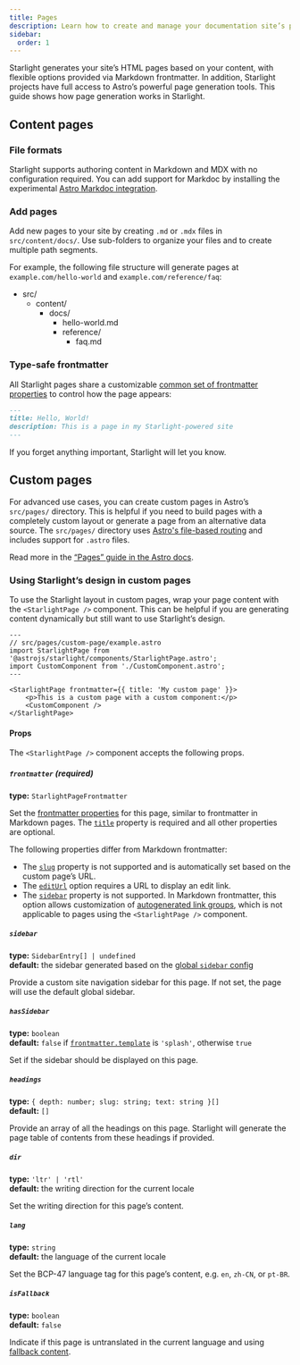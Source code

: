 ```yaml
---
title: Pages
description: Learn how to create and manage your documentation site’s pages with Starlight.
sidebar:
  order: 1
---
```


Starlight generates your site’s HTML pages based on your content, with flexible options provided via Markdown frontmatter.
In addition, Starlight projects have full access to Astro’s powerful page generation tools.
This guide shows how page generation works in Starlight.

## Content pages

### File formats

Starlight supports authoring content in Markdown and MDX with no configuration required.
You can add support for Markdoc by installing the experimental [Astro Markdoc integration](https://docs.astro.build/en/guides/integrations-guide/markdoc/).

### Add pages

Add new pages to your site by creating `.md` or `.mdx` files in `src/content/docs/`.
Use sub-folders to organize your files and to create multiple path segments.

For example, the following file structure will generate pages at `example.com/hello-world` and `example.com/reference/faq`:


<FileTree>

- src/
  - content/
    - docs/
      - hello-world.md
      - reference/
        - faq.md

</FileTree>

### Type-safe frontmatter

All Starlight pages share a customizable [common set of frontmatter properties](/reference/frontmatter/) to control how the page appears:

```md
---
title: Hello, World!
description: This is a page in my Starlight-powered site
---
```

If you forget anything important, Starlight will let you know.

## Custom pages

For advanced use cases, you can create custom pages in Astro’s `src/pages/` directory.
This is helpful if you need to build pages with a completely custom layout or generate a page from an alternative data source.
The `src/pages/` directory uses [Astro's file-based routing](https://docs.astro.build/en/basics/astro-pages/#file-based-routing) and includes support for `.astro` files.

Read more in the [“Pages” guide in the Astro docs](https://docs.astro.build/en/basics/astro-pages/).

### Using Starlight’s design in custom pages

To use the Starlight layout in custom pages, wrap your page content with the `<StarlightPage />` component.
This can be helpful if you are generating content dynamically but still want to use Starlight’s design.

```astro
---
// src/pages/custom-page/example.astro
import StarlightPage from '@astrojs/starlight/components/StarlightPage.astro';
import CustomComponent from './CustomComponent.astro';
---

<StarlightPage frontmatter={{ title: 'My custom page' }}>
	<p>This is a custom page with a custom component:</p>
	<CustomComponent />
</StarlightPage>
```

#### Props

The `<StarlightPage />` component accepts the following props.

##### `frontmatter` (required)

**type:** `StarlightPageFrontmatter`

Set the [frontmatter properties](/reference/frontmatter/) for this page, similar to frontmatter in Markdown pages.
The [`title`](/reference/frontmatter/#title-required) property is required and all other properties are optional.

The following properties differ from Markdown frontmatter:

- The [`slug`](/reference/frontmatter/#slug) property is not supported and is automatically set based on the custom page’s URL.
- The [`editUrl`](/reference/frontmatter/#editurl) option requires a URL to display an edit link.
- The [`sidebar`](/reference/frontmatter/#sidebar) property is not supported. In Markdown frontmatter, this option allows customization of [autogenerated link groups](/reference/configuration/#sidebar), which is not applicable to pages using the `<StarlightPage />` component.

##### `sidebar`

**type:** `SidebarEntry[] | undefined`  
**default:** the sidebar generated based on the [global `sidebar` config](/reference/configuration/#sidebar)

Provide a custom site navigation sidebar for this page.
If not set, the page will use the default global sidebar.

##### `hasSidebar`

**type:** `boolean`  
**default:** `false` if [`frontmatter.template`](/reference/frontmatter/#template) is `'splash'`, otherwise `true`

Set if the sidebar should be displayed on this page.

##### `headings`

**type:** `{ depth: number; slug: string; text: string }[]`  
**default:** `[]`

Provide an array of all the headings on this page.
Starlight will generate the page table of contents from these headings if provided.

##### `dir`

**type:** `'ltr' | 'rtl'`  
**default:** the writing direction for the current locale

Set the writing direction for this page’s content.

##### `lang`

**type:** `string`  
**default:** the language of the current locale

Set the BCP-47 language tag for this page’s content, e.g. `en`, `zh-CN`, or `pt-BR`.

##### `isFallback`

**type:** `boolean`  
**default:** `false`

Indicate if this page is untranslated in the current language and using [fallback content](/guides/i18n/#fallback-content).
